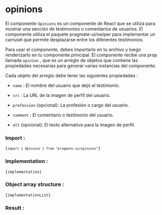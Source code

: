 
# opinions

El componente `Opinions` es un componente de React que se utiliza para mostrar una sección de testimonios o comentarios
de usuarios. El componente utiliza el paquete pragmate-ui/swiper para implementar un carrusel que permite desplazarse
entre los diferentes testimonios.

Para usar el componente, debes importarlo en tu archivo y luego renderizarlo en tu componente principal. El componente
recibe una prop llamada `opinion` , que es un arreglo de objetos que contiene las propiedades necesarias para generar
varias instancias del componente.

Cada objeto del arreglo debe tener las siguientes propiedades :

-   `name` : El nombre del usuario que dejó el testimonio.

-   `src` : La URL de la imagen de perfil del usuario.

-   `profession` (opcional): La profesión o cargo del usuario.

-   `comment` : El comentario o testimonio del usuario.

-   `alt` (opcional): El texto alternativo para la imagen de perfil.

### Import :

<Code>{`import { Opinions } from "pragmate-ui/opinions"`}</Code>

### Implementation :

<Code>{implementation}</Code>

### Object array structure :

<Code>{implementationList}</Code>

### Result :

<Opinions opinions={opinionsList} />
